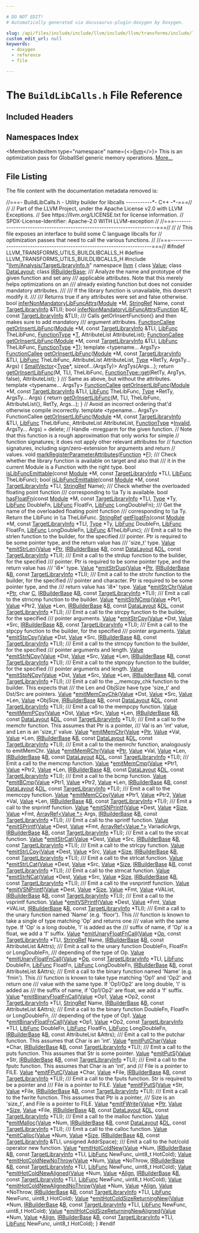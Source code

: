 ```yaml
---

# DO NOT EDIT!
# Automatically generated via docusaurus-plugin-doxygen by Doxygen.

slug: /api/files/include/include/llvm/include/llvm/transforms/include/llvm/transforms/utils/buildlibcalls-h
custom_edit_url: null
keywords:
  - doxygen
  - reference
  - file

---
```





# The `BuildLibCalls.h` File Reference

<DoxygenPage pluginConfig={pluginConfig}>



## Included Headers

<IncludesList>
<IncludesListItem
  filePath="llvm/Analysis/TargetLibraryInfo.h"
  permalink="/docs/api/files/include/include/llvm/include/llvm/analysis/targetlibraryinfo-h"
  isLocal="true" />
</IncludesList>

## Namespaces Index

<MembersIndex>

<MembersIndexItem
  type="namespace"
  name={<><a href="/docs/api/namespaces/llvm">llvm</a></>}>
This is an optimization pass for GlobalISel generic memory operations. <a href="/docs/api/namespaces/llvm/#details">More...</a>
</MembersIndexItem>

</MembersIndex>


## File Listing

The file content with the documentation metadata removed is:

<ProgramListing>

<Link id="l00001" /><CodeLine lineNumber="1"><Highlight kind="comment">//===- BuildLibCalls.h - Utility builder for libcalls -----------&#42;- C++ -&#42;-===//</Highlight><Highlight kind="normal"></Highlight></CodeLine>
<Link id="l00002" /><CodeLine lineNumber="2"><Highlight kind="normal"></Highlight><Highlight kind="comment">//</Highlight><Highlight kind="normal"></Highlight></CodeLine>
<Link id="l00003" /><CodeLine lineNumber="3"><Highlight kind="normal"></Highlight><Highlight kind="comment">// Part of the LLVM Project, under the Apache License v2.0 with LLVM Exceptions.</Highlight><Highlight kind="normal"></Highlight></CodeLine>
<Link id="l00004" /><CodeLine lineNumber="4"><Highlight kind="normal"></Highlight><Highlight kind="comment">// See https://llvm.org/LICENSE.txt for license information.</Highlight><Highlight kind="normal"></Highlight></CodeLine>
<Link id="l00005" /><CodeLine lineNumber="5"><Highlight kind="normal"></Highlight><Highlight kind="comment">// SPDX-License-Identifier: Apache-2.0 WITH LLVM-exception</Highlight><Highlight kind="normal"></Highlight></CodeLine>
<Link id="l00006" /><CodeLine lineNumber="6"><Highlight kind="normal"></Highlight><Highlight kind="comment">//</Highlight><Highlight kind="normal"></Highlight></CodeLine>
<Link id="l00007" /><CodeLine lineNumber="7"><Highlight kind="normal"></Highlight><Highlight kind="comment">//===----------------------------------------------------------------------===//</Highlight><Highlight kind="normal"></Highlight></CodeLine>
<Link id="l00008" /><CodeLine lineNumber="8"><Highlight kind="normal"></Highlight><Highlight kind="comment">//</Highlight><Highlight kind="normal"></Highlight></CodeLine>
<Link id="l00009" /><CodeLine lineNumber="9"><Highlight kind="normal"></Highlight><Highlight kind="comment">// This file exposes an interface to build some C language libcalls for</Highlight><Highlight kind="normal"></Highlight></CodeLine>
<Link id="l00010" /><CodeLine lineNumber="10"><Highlight kind="normal"></Highlight><Highlight kind="comment">// optimization passes that need to call the various functions.</Highlight><Highlight kind="normal"></Highlight></CodeLine>
<Link id="l00011" /><CodeLine lineNumber="11"><Highlight kind="normal"></Highlight><Highlight kind="comment">//</Highlight><Highlight kind="normal"></Highlight></CodeLine>
<Link id="l00012" /><CodeLine lineNumber="12"><Highlight kind="normal"></Highlight><Highlight kind="comment">//===----------------------------------------------------------------------===//</Highlight><Highlight kind="normal"></Highlight></CodeLine>
<Link id="l00013" /><CodeLine lineNumber="13"><Highlight kind="normal"></Highlight></CodeLine>
<Link id="l00014" /><CodeLine lineNumber="14"><Highlight kind="normal"></Highlight><Highlight kind="preprocessor">#ifndef LLVM&#95;TRANSFORMS&#95;UTILS&#95;BUILDLIBCALLS&#95;H</Highlight><Highlight kind="normal"></Highlight></CodeLine>
<Link id="l00015" /><CodeLine lineNumber="15"><Highlight kind="normal"></Highlight><Highlight kind="preprocessor">#define LLVM&#95;TRANSFORMS&#95;UTILS&#95;BUILDLIBCALLS&#95;H</Highlight><Highlight kind="normal"></Highlight></CodeLine>
<Link id="l00016" /><CodeLine lineNumber="16"><Highlight kind="normal"></Highlight></CodeLine>
<Link id="l00017" /><CodeLine lineNumber="17"><Highlight kind="normal"></Highlight><Highlight kind="preprocessor">#include &quot;<a href="/docs/api/files/include/include/llvm/include/llvm/analysis/targetlibraryinfo-h">llvm/Analysis/TargetLibraryInfo.h</a>&quot;</Highlight><Highlight kind="normal"></Highlight></CodeLine>
<Link id="l00018" /><CodeLine lineNumber="18"><Highlight kind="normal"></Highlight></CodeLine>
<Link id="l00019" /><CodeLine lineNumber="19"><Highlight kind="normal"></Highlight><Highlight kind="keyword">namespace </Highlight><Highlight kind="normal"><a href="/docs/api/namespaces/llvm">llvm</a> &#123;</Highlight></CodeLine>
<Link id="l00020" /><CodeLine lineNumber="20"><Highlight kind="normal">  </Highlight><Highlight kind="keyword">class </Highlight><Highlight kind="normal"><a href="/docs/api/classes/llvm/value">Value</a>;</Highlight></CodeLine>
<Link id="l00021" /><CodeLine lineNumber="21"><Highlight kind="normal">  </Highlight><Highlight kind="keyword">class </Highlight><Highlight kind="normal"><a href="/docs/api/classes/llvm/datalayout">DataLayout</a>;</Highlight></CodeLine>
<Link id="l00022" /><CodeLine lineNumber="22"><Highlight kind="normal">  </Highlight><Highlight kind="keyword">class </Highlight><Highlight kind="normal"><a href="/docs/api/classes/llvm/irbuilderbase">IRBuilderBase</a>;</Highlight></CodeLine>
<Link id="l00023" /><CodeLine lineNumber="23"><Highlight kind="normal"></Highlight><Highlight kind="comment"></Highlight></CodeLine>
<Link id="l00024" /><CodeLine lineNumber="24"><Highlight kind="comment">  /// Analyze the name and prototype of the given function and set any</Highlight></CodeLine>
<Link id="l00025" /><CodeLine lineNumber="25"><Highlight kind="comment">  /// applicable attributes. Note that this merely helps optimizations on an</Highlight></CodeLine>
<Link id="l00026" /><CodeLine lineNumber="26"><Highlight kind="comment">  /// already existing function but does not consider mandatory attributes.</Highlight></CodeLine>
<Link id="l00027" /><CodeLine lineNumber="27"><Highlight kind="comment">  ///</Highlight></CodeLine>
<Link id="l00028" /><CodeLine lineNumber="28"><Highlight kind="comment">  /// If the library function is unavailable, this doesn&#39;t modify it.</Highlight></CodeLine>
<Link id="l00029" /><CodeLine lineNumber="29"><Highlight kind="comment">  ///</Highlight></CodeLine>
<Link id="l00030" /><CodeLine lineNumber="30"><Highlight kind="comment">  /// Returns true if any attributes were set and false otherwise.</Highlight><Highlight kind="normal"></Highlight></CodeLine>
<Link id="l00031" /><CodeLine lineNumber="31"><Highlight kind="normal">  </Highlight><Highlight kind="keywordtype">bool</Highlight><Highlight kind="normal"> <a href="/docs/api/namespaces/llvm/#a4a57dcd94b6daa3eacdbe8471955f4b1">inferNonMandatoryLibFuncAttrs</a>(<a href="/docs/api/classes/llvm/module">Module</a> &#42;M, <a href="/docs/api/classes/llvm/stringref">StringRef</a> Name,</Highlight></CodeLine>
<Link id="l00032" /><CodeLine lineNumber="32"><Highlight kind="normal">                                     </Highlight><Highlight kind="keyword">const</Highlight><Highlight kind="normal"> <a href="/docs/api/classes/llvm/targetlibraryinfo">TargetLibraryInfo</a> &amp;TLI);</Highlight></CodeLine>
<Link id="l00033" /><CodeLine lineNumber="33"><Highlight kind="normal">  </Highlight><Highlight kind="keywordtype">bool</Highlight><Highlight kind="normal"> <a href="/docs/api/namespaces/llvm/#a4a57dcd94b6daa3eacdbe8471955f4b1">inferNonMandatoryLibFuncAttrs</a>(<a href="/docs/api/classes/llvm/function">Function</a> &amp;<a href="/docs/api/files/lib/lib/support/md5-cpp/#a96d73bbd7af15cb1fc38c3f4a3bd82e9">F</a>, </Highlight><Highlight kind="keyword">const</Highlight><Highlight kind="normal"> <a href="/docs/api/classes/llvm/targetlibraryinfo">TargetLibraryInfo</a> &amp;TLI);</Highlight></CodeLine>
<Link id="l00034" /><CodeLine lineNumber="34"><Highlight kind="normal"></Highlight><Highlight kind="comment"></Highlight></CodeLine>
<Link id="l00035" /><CodeLine lineNumber="35"><Highlight kind="comment">  /// Calls getOrInsertFunction() and then makes sure to add mandatory</Highlight></CodeLine>
<Link id="l00036" /><CodeLine lineNumber="36"><Highlight kind="comment">  /// argument attributes.</Highlight><Highlight kind="normal"></Highlight></CodeLine>
<Link id="l00037" /><CodeLine lineNumber="37"><Highlight kind="normal">  <a href="/docs/api/classes/llvm/functioncallee">FunctionCallee</a> <a href="/docs/api/namespaces/llvm/#a87cba3c4c88ab5df01a7f7dece1e0266">getOrInsertLibFunc</a>(<a href="/docs/api/classes/llvm/module">Module</a> &#42;M, </Highlight><Highlight kind="keyword">const</Highlight><Highlight kind="normal"> <a href="/docs/api/classes/llvm/targetlibraryinfo">TargetLibraryInfo</a> &amp;TLI,</Highlight></CodeLine>
<Link id="l00038" /><CodeLine lineNumber="38"><Highlight kind="normal">                                    <a href="/docs/api/namespaces/llvm/#a26a5e408fc09c5664d2bbb2d7fae154e">LibFunc</a> TheLibFunc, <a href="/docs/api/classes/llvm/functiontype">FunctionType</a> &#42;<a href="/docs/api/files/lib/lib/target/lib/target/mips/mips16isellowering-cpp/#a0acb682b8260ab1c60b918599864e2e5">T</a>,</Highlight></CodeLine>
<Link id="l00039" /><CodeLine lineNumber="39"><Highlight kind="normal">                                    AttributeList AttributeList);</Highlight></CodeLine>
<Link id="l00040" /><CodeLine lineNumber="40"><Highlight kind="normal">  <a href="/docs/api/classes/llvm/functioncallee">FunctionCallee</a> <a href="/docs/api/namespaces/llvm/#a87cba3c4c88ab5df01a7f7dece1e0266">getOrInsertLibFunc</a>(<a href="/docs/api/classes/llvm/module">Module</a> &#42;M, </Highlight><Highlight kind="keyword">const</Highlight><Highlight kind="normal"> <a href="/docs/api/classes/llvm/targetlibraryinfo">TargetLibraryInfo</a> &amp;TLI,</Highlight></CodeLine>
<Link id="l00041" /><CodeLine lineNumber="41"><Highlight kind="normal">                                    <a href="/docs/api/namespaces/llvm/#a26a5e408fc09c5664d2bbb2d7fae154e">LibFunc</a> TheLibFunc, <a href="/docs/api/classes/llvm/functiontype">FunctionType</a> &#42;<a href="/docs/api/files/lib/lib/target/lib/target/mips/mips16isellowering-cpp/#a0acb682b8260ab1c60b918599864e2e5">T</a>);</Highlight></CodeLine>
<Link id="l00042" /><CodeLine lineNumber="42"><Highlight kind="normal">  </Highlight><Highlight kind="keyword">template</Highlight><Highlight kind="normal"> &lt;</Highlight><Highlight kind="keyword">typename</Highlight><Highlight kind="normal">... ArgsTy&gt;</Highlight></CodeLine>
<Link id="l00043" /><CodeLine lineNumber="43" lineLink="/docs/api/namespaces/llvm/#ad238b1acbeef49e9e1304a56bc19b0b1"><Highlight kind="normal">  <a href="/docs/api/classes/llvm/functioncallee">FunctionCallee</a> <a href="/docs/api/namespaces/llvm/#a87cba3c4c88ab5df01a7f7dece1e0266">getOrInsertLibFunc</a>(<a href="/docs/api/classes/llvm/module">Module</a> &#42;M, </Highlight><Highlight kind="keyword">const</Highlight><Highlight kind="normal"> <a href="/docs/api/classes/llvm/targetlibraryinfo">TargetLibraryInfo</a> &amp;TLI,</Highlight></CodeLine>
<Link id="l00044" /><CodeLine lineNumber="44"><Highlight kind="normal">                               <a href="/docs/api/namespaces/llvm/#a26a5e408fc09c5664d2bbb2d7fae154e">LibFunc</a> TheLibFunc, AttributeList AttributeList,</Highlight></CodeLine>
<Link id="l00045" /><CodeLine lineNumber="45"><Highlight kind="normal">                               <a href="/docs/api/classes/llvm/type">Type</a> &#42;RetTy, ArgsTy... Args) &#123;</Highlight></CodeLine>
<Link id="l00046" /><CodeLine lineNumber="46"><Highlight kind="normal">    <a href="/docs/api/classes/llvm/smallvector">SmallVector</a>&lt;<a href="/docs/api/classes/llvm/type">Type</a>&#42;, </Highlight><Highlight kind="keyword">sizeof</Highlight><Highlight kind="normal">...(ArgsTy)&gt; ArgTys&#123;Args...&#125;;</Highlight></CodeLine>
<Link id="l00047" /><CodeLine lineNumber="47"><Highlight kind="normal">    </Highlight><Highlight kind="keywordflow">return</Highlight><Highlight kind="normal"> <a href="/docs/api/namespaces/llvm/#a87cba3c4c88ab5df01a7f7dece1e0266">getOrInsertLibFunc</a>(M, TLI, TheLibFunc,</Highlight></CodeLine>
<Link id="l00048" /><CodeLine lineNumber="48"><Highlight kind="normal">                              <a href="/docs/api/classes/llvm/functiontype/#af8be7844c269f201ebcee1e15048c378">FunctionType::get</a>(RetTy, ArgTys, </Highlight><Highlight kind="keyword">false</Highlight><Highlight kind="normal">),</Highlight></CodeLine>
<Link id="l00049" /><CodeLine lineNumber="49"><Highlight kind="normal">                              AttributeList);</Highlight></CodeLine>
<Link id="l00050" /><CodeLine lineNumber="50"><Highlight kind="normal">  &#125;</Highlight><Highlight kind="comment"></Highlight></CodeLine>
<Link id="l00051" /><CodeLine lineNumber="51"><Highlight kind="comment">  /// Same as above, but without the attributes.</Highlight><Highlight kind="normal"></Highlight></CodeLine>
<Link id="l00052" /><CodeLine lineNumber="52"><Highlight kind="normal">  </Highlight><Highlight kind="keyword">template</Highlight><Highlight kind="normal"> &lt;</Highlight><Highlight kind="keyword">typename</Highlight><Highlight kind="normal">... ArgsTy&gt;</Highlight></CodeLine>
<Link id="l00053" /><CodeLine lineNumber="53" lineLink="/docs/api/namespaces/llvm/#a4e83e36b2ffa5e4cc01a0bc495de4b00"><Highlight kind="normal">  <a href="/docs/api/classes/llvm/functioncallee">FunctionCallee</a> <a href="/docs/api/namespaces/llvm/#a87cba3c4c88ab5df01a7f7dece1e0266">getOrInsertLibFunc</a>(<a href="/docs/api/classes/llvm/module">Module</a> &#42;M, </Highlight><Highlight kind="keyword">const</Highlight><Highlight kind="normal"> <a href="/docs/api/classes/llvm/targetlibraryinfo">TargetLibraryInfo</a> &amp;TLI,</Highlight></CodeLine>
<Link id="l00054" /><CodeLine lineNumber="54"><Highlight kind="normal">                             <a href="/docs/api/namespaces/llvm/#a26a5e408fc09c5664d2bbb2d7fae154e">LibFunc</a> TheLibFunc, <a href="/docs/api/classes/llvm/type">Type</a> &#42;RetTy, ArgsTy... Args) &#123;</Highlight></CodeLine>
<Link id="l00055" /><CodeLine lineNumber="55"><Highlight kind="normal">    </Highlight><Highlight kind="keywordflow">return</Highlight><Highlight kind="normal"> <a href="/docs/api/namespaces/llvm/#a87cba3c4c88ab5df01a7f7dece1e0266">getOrInsertLibFunc</a>(M, TLI, TheLibFunc, AttributeList&#123;&#125;, RetTy,</Highlight></CodeLine>
<Link id="l00056" /><CodeLine lineNumber="56"><Highlight kind="normal">                              Args...);</Highlight></CodeLine>
<Link id="l00057" /><CodeLine lineNumber="57"><Highlight kind="normal">  &#125;</Highlight></CodeLine>
<Link id="l00058" /><CodeLine lineNumber="58"><Highlight kind="normal">  </Highlight><Highlight kind="comment">// Avoid an incorrect ordering that&#39;d otherwise compile incorrectly.</Highlight><Highlight kind="normal"></Highlight></CodeLine>
<Link id="l00059" /><CodeLine lineNumber="59"><Highlight kind="normal">  </Highlight><Highlight kind="keyword">template</Highlight><Highlight kind="normal"> &lt;</Highlight><Highlight kind="keyword">typename</Highlight><Highlight kind="normal">... ArgsTy&gt;</Highlight></CodeLine>
<Link id="l00060" /><CodeLine lineNumber="60"><Highlight kind="normal">  FunctionCallee</Highlight></CodeLine>
<Link id="l00061" /><CodeLine lineNumber="61" lineLink="/docs/api/namespaces/llvm/#ae10659523f3a780aa105f4f623d56af2"><Highlight kind="normal">  <a href="/docs/api/namespaces/llvm/#a87cba3c4c88ab5df01a7f7dece1e0266">getOrInsertLibFunc</a>(<a href="/docs/api/classes/llvm/module">Module</a> &#42;M, </Highlight><Highlight kind="keyword">const</Highlight><Highlight kind="normal"> <a href="/docs/api/classes/llvm/targetlibraryinfo">TargetLibraryInfo</a> &amp;TLI,</Highlight></CodeLine>
<Link id="l00062" /><CodeLine lineNumber="62"><Highlight kind="normal">                     <a href="/docs/api/namespaces/llvm/#a26a5e408fc09c5664d2bbb2d7fae154e">LibFunc</a> TheLibFunc, AttributeList AttributeList,</Highlight></CodeLine>
<Link id="l00063" /><CodeLine lineNumber="63"><Highlight kind="normal">                     <a href="/docs/api/classes/llvm/functiontype">FunctionType</a> &#42;<a href="/docs/api/namespaces/llvm/#af59335be18fa802d111a646be658b7d0a68a576ae5bab85b26f5e5a947d3b41e8">Invalid</a>, ArgsTy... Args) = </Highlight><Highlight kind="keyword">delete</Highlight><Highlight kind="normal">;</Highlight></CodeLine>
<Link id="l00064" /><CodeLine lineNumber="64"><Highlight kind="normal"></Highlight></CodeLine>
<Link id="l00065" /><CodeLine lineNumber="65"><Highlight kind="normal">  </Highlight><Highlight kind="comment">// Handle -mregparm for the given function.</Highlight><Highlight kind="normal"></Highlight></CodeLine>
<Link id="l00066" /><CodeLine lineNumber="66"><Highlight kind="normal">  </Highlight><Highlight kind="comment">// Note that this function is a rough approximation that only works for simple</Highlight><Highlight kind="normal"></Highlight></CodeLine>
<Link id="l00067" /><CodeLine lineNumber="67"><Highlight kind="normal">  </Highlight><Highlight kind="comment">// function signatures; it does not apply other relevant attributes for</Highlight><Highlight kind="normal"></Highlight></CodeLine>
<Link id="l00068" /><CodeLine lineNumber="68"><Highlight kind="normal">  </Highlight><Highlight kind="comment">// function signatures, including sign/zero-extension for arguments and return</Highlight><Highlight kind="normal"></Highlight></CodeLine>
<Link id="l00069" /><CodeLine lineNumber="69"><Highlight kind="normal">  </Highlight><Highlight kind="comment">// values.</Highlight><Highlight kind="normal"></Highlight></CodeLine>
<Link id="l00070" /><CodeLine lineNumber="70"><Highlight kind="normal">  </Highlight><Highlight kind="keywordtype">void</Highlight><Highlight kind="normal"> <a href="/docs/api/namespaces/llvm/#a80c3b8536d5beae5bcbde7d9b0c58e02">markRegisterParameterAttributes</a>(<a href="/docs/api/classes/llvm/function">Function</a> &#42;<a href="/docs/api/files/lib/lib/support/md5-cpp/#a96d73bbd7af15cb1fc38c3f4a3bd82e9">F</a>);</Highlight></CodeLine>
<Link id="l00071" /><CodeLine lineNumber="71"><Highlight kind="normal"></Highlight><Highlight kind="comment"></Highlight></CodeLine>
<Link id="l00072" /><CodeLine lineNumber="72"><Highlight kind="comment">  /// Check whether the library function is available on target and also that</Highlight></CodeLine>
<Link id="l00073" /><CodeLine lineNumber="73"><Highlight kind="comment">  /// it in the current Module is a Function with the right type.</Highlight><Highlight kind="normal"></Highlight></CodeLine>
<Link id="l00074" /><CodeLine lineNumber="74"><Highlight kind="normal">  </Highlight><Highlight kind="keywordtype">bool</Highlight><Highlight kind="normal"> <a href="/docs/api/namespaces/llvm/#a57d0e3799b16937e1f8df20ca1f1f3df">isLibFuncEmittable</a>(</Highlight><Highlight kind="keyword">const</Highlight><Highlight kind="normal"> <a href="/docs/api/classes/llvm/module">Module</a> &#42;M, </Highlight><Highlight kind="keyword">const</Highlight><Highlight kind="normal"> <a href="/docs/api/classes/llvm/targetlibraryinfo">TargetLibraryInfo</a> &#42;TLI,</Highlight></CodeLine>
<Link id="l00075" /><CodeLine lineNumber="75"><Highlight kind="normal">                          <a href="/docs/api/namespaces/llvm/#a26a5e408fc09c5664d2bbb2d7fae154e">LibFunc</a> TheLibFunc);</Highlight></CodeLine>
<Link id="l00076" /><CodeLine lineNumber="76"><Highlight kind="normal">  </Highlight><Highlight kind="keywordtype">bool</Highlight><Highlight kind="normal"> <a href="/docs/api/namespaces/llvm/#a57d0e3799b16937e1f8df20ca1f1f3df">isLibFuncEmittable</a>(</Highlight><Highlight kind="keyword">const</Highlight><Highlight kind="normal"> <a href="/docs/api/classes/llvm/module">Module</a> &#42;M, </Highlight><Highlight kind="keyword">const</Highlight><Highlight kind="normal"> <a href="/docs/api/classes/llvm/targetlibraryinfo">TargetLibraryInfo</a> &#42;TLI,</Highlight></CodeLine>
<Link id="l00077" /><CodeLine lineNumber="77"><Highlight kind="normal">                          <a href="/docs/api/classes/llvm/stringref">StringRef</a> Name);</Highlight></CodeLine>
<Link id="l00078" /><CodeLine lineNumber="78"><Highlight kind="normal"></Highlight><Highlight kind="comment"></Highlight></CodeLine>
<Link id="l00079" /><CodeLine lineNumber="79"><Highlight kind="comment">  /// Check whether the overloaded floating point function</Highlight></CodeLine>
<Link id="l00080" /><CodeLine lineNumber="80"><Highlight kind="comment">  /// corresponding to \\a Ty is available.</Highlight><Highlight kind="normal"></Highlight></CodeLine>
<Link id="l00081" /><CodeLine lineNumber="81"><Highlight kind="normal">  </Highlight><Highlight kind="keywordtype">bool</Highlight><Highlight kind="normal"> <a href="/docs/api/namespaces/llvm/#a48857a8252dd37eb41884773de34738f">hasFloatFn</a>(</Highlight><Highlight kind="keyword">const</Highlight><Highlight kind="normal"> <a href="/docs/api/classes/llvm/module">Module</a> &#42;M, </Highlight><Highlight kind="keyword">const</Highlight><Highlight kind="normal"> <a href="/docs/api/classes/llvm/targetlibraryinfo">TargetLibraryInfo</a> &#42;TLI, <a href="/docs/api/classes/llvm/type">Type</a> &#42;Ty,</Highlight></CodeLine>
<Link id="l00082" /><CodeLine lineNumber="82"><Highlight kind="normal">                  <a href="/docs/api/namespaces/llvm/#a26a5e408fc09c5664d2bbb2d7fae154e">LibFunc</a> DoubleFn, <a href="/docs/api/namespaces/llvm/#a26a5e408fc09c5664d2bbb2d7fae154e">LibFunc</a> FloatFn, <a href="/docs/api/namespaces/llvm/#a26a5e408fc09c5664d2bbb2d7fae154e">LibFunc</a> LongDoubleFn);</Highlight></CodeLine>
<Link id="l00083" /><CodeLine lineNumber="83"><Highlight kind="normal"></Highlight><Highlight kind="comment"></Highlight></CodeLine>
<Link id="l00084" /><CodeLine lineNumber="84"><Highlight kind="comment">  /// Get the name of the overloaded floating point function</Highlight></CodeLine>
<Link id="l00085" /><CodeLine lineNumber="85"><Highlight kind="comment">  /// corresponding to \\a Ty. Return the LibFunc in \\a TheLibFunc.</Highlight><Highlight kind="normal"></Highlight></CodeLine>
<Link id="l00086" /><CodeLine lineNumber="86"><Highlight kind="normal">  <a href="/docs/api/classes/llvm/stringref">StringRef</a> <a href="/docs/api/namespaces/llvm/#a85cffb0596b8391caaebf06fbd786b1b">getFloatFn</a>(</Highlight><Highlight kind="keyword">const</Highlight><Highlight kind="normal"> <a href="/docs/api/classes/llvm/module">Module</a> &#42;M, </Highlight><Highlight kind="keyword">const</Highlight><Highlight kind="normal"> <a href="/docs/api/classes/llvm/targetlibraryinfo">TargetLibraryInfo</a> &#42;TLI, <a href="/docs/api/classes/llvm/type">Type</a> &#42;Ty,</Highlight></CodeLine>
<Link id="l00087" /><CodeLine lineNumber="87"><Highlight kind="normal">                       <a href="/docs/api/namespaces/llvm/#a26a5e408fc09c5664d2bbb2d7fae154e">LibFunc</a> DoubleFn, <a href="/docs/api/namespaces/llvm/#a26a5e408fc09c5664d2bbb2d7fae154e">LibFunc</a> FloatFn, <a href="/docs/api/namespaces/llvm/#a26a5e408fc09c5664d2bbb2d7fae154e">LibFunc</a> LongDoubleFn,</Highlight></CodeLine>
<Link id="l00088" /><CodeLine lineNumber="88"><Highlight kind="normal">                       <a href="/docs/api/namespaces/llvm/#a26a5e408fc09c5664d2bbb2d7fae154e">LibFunc</a> &amp;TheLibFunc);</Highlight></CodeLine>
<Link id="l00089" /><CodeLine lineNumber="89"><Highlight kind="normal"></Highlight><Highlight kind="comment"></Highlight></CodeLine>
<Link id="l00090" /><CodeLine lineNumber="90"><Highlight kind="comment">  /// Emit a call to the strlen function to the builder, for the specified</Highlight></CodeLine>
<Link id="l00091" /><CodeLine lineNumber="91"><Highlight kind="comment">  /// pointer. Ptr is required to be some pointer type, and the return value has</Highlight></CodeLine>
<Link id="l00092" /><CodeLine lineNumber="92"><Highlight kind="comment">  /// &#39;size&#95;t&#39; type.</Highlight><Highlight kind="normal"></Highlight></CodeLine>
<Link id="l00093" /><CodeLine lineNumber="93"><Highlight kind="normal">  <a href="/docs/api/classes/llvm/value">Value</a> &#42;<a href="/docs/api/namespaces/llvm/#a89b0cdc1642ef7f90fcbf492429d1ad8">emitStrLen</a>(<a href="/docs/api/classes/llvm/value">Value</a> &#42;<a href="/docs/api/files/lib/lib/analysis/targetlibraryinfo-cpp/#aca185e6d0e9f423dbb24440206454872a11dbf501abf829b3ab7049c2d3a8a053">Ptr</a>, <a href="/docs/api/classes/llvm/irbuilderbase">IRBuilderBase</a> &amp;<a href="/docs/api/files/lib/lib/ir/builtingcs-cpp/#ae76959fe811ba090de4cba69ac00f1da">B</a>, </Highlight><Highlight kind="keyword">const</Highlight><Highlight kind="normal"> <a href="/docs/api/classes/llvm/datalayout">DataLayout</a> &amp;<a href="/docs/api/files/lib/lib/target/lib/target/arm/armslshardening-cpp/#ad467c4ab9119043f9b7750ab986be61a">DL</a>,</Highlight></CodeLine>
<Link id="l00094" /><CodeLine lineNumber="94"><Highlight kind="normal">                    </Highlight><Highlight kind="keyword">const</Highlight><Highlight kind="normal"> <a href="/docs/api/classes/llvm/targetlibraryinfo">TargetLibraryInfo</a> &#42;TLI);</Highlight></CodeLine>
<Link id="l00095" /><CodeLine lineNumber="95"><Highlight kind="normal"></Highlight><Highlight kind="comment"></Highlight></CodeLine>
<Link id="l00096" /><CodeLine lineNumber="96"><Highlight kind="comment">  /// Emit a call to the strdup function to the builder, for the specified</Highlight></CodeLine>
<Link id="l00097" /><CodeLine lineNumber="97"><Highlight kind="comment">  /// pointer. Ptr is required to be some pointer type, and the return value has</Highlight></CodeLine>
<Link id="l00098" /><CodeLine lineNumber="98"><Highlight kind="comment">  /// &#39;i8&#42;&#39; type.</Highlight><Highlight kind="normal"></Highlight></CodeLine>
<Link id="l00099" /><CodeLine lineNumber="99"><Highlight kind="normal">  <a href="/docs/api/classes/llvm/value">Value</a> &#42;<a href="/docs/api/namespaces/llvm/#a70223109f2fd6a814865c58a738b4925">emitStrDup</a>(<a href="/docs/api/classes/llvm/value">Value</a> &#42;<a href="/docs/api/files/lib/lib/analysis/targetlibraryinfo-cpp/#aca185e6d0e9f423dbb24440206454872a11dbf501abf829b3ab7049c2d3a8a053">Ptr</a>, <a href="/docs/api/classes/llvm/irbuilderbase">IRBuilderBase</a> &amp;<a href="/docs/api/files/lib/lib/ir/builtingcs-cpp/#ae76959fe811ba090de4cba69ac00f1da">B</a>, </Highlight><Highlight kind="keyword">const</Highlight><Highlight kind="normal"> <a href="/docs/api/classes/llvm/targetlibraryinfo">TargetLibraryInfo</a> &#42;TLI);</Highlight></CodeLine>
<Link id="l00100" /><CodeLine lineNumber="100"><Highlight kind="normal"></Highlight><Highlight kind="comment"></Highlight></CodeLine>
<Link id="l00101" /><CodeLine lineNumber="101"><Highlight kind="comment">  /// Emit a call to the strchr function to the builder, for the specified</Highlight></CodeLine>
<Link id="l00102" /><CodeLine lineNumber="102"><Highlight kind="comment">  /// pointer and character. Ptr is required to be some pointer type, and the</Highlight></CodeLine>
<Link id="l00103" /><CodeLine lineNumber="103"><Highlight kind="comment">  /// return value has &#39;i8&#42;&#39; type.</Highlight><Highlight kind="normal"></Highlight></CodeLine>
<Link id="l00104" /><CodeLine lineNumber="104"><Highlight kind="normal">  <a href="/docs/api/classes/llvm/value">Value</a> &#42;<a href="/docs/api/namespaces/llvm/#a0ba6a71235e219f0d87ab9f7c43476a9">emitStrChr</a>(<a href="/docs/api/classes/llvm/value">Value</a> &#42;<a href="/docs/api/files/lib/lib/analysis/targetlibraryinfo-cpp/#aca185e6d0e9f423dbb24440206454872a11dbf501abf829b3ab7049c2d3a8a053">Ptr</a>, </Highlight><Highlight kind="keywordtype">char</Highlight><Highlight kind="normal"> <a href="/docs/api/namespaces/llvm/callingconv/#ac6aa1387c4375260e2468eb5a77fdb4cafd841a49aec1539bc88abc8ff9e170fb">C</a>, <a href="/docs/api/classes/llvm/irbuilderbase">IRBuilderBase</a> &amp;<a href="/docs/api/files/lib/lib/ir/builtingcs-cpp/#ae76959fe811ba090de4cba69ac00f1da">B</a>,</Highlight></CodeLine>
<Link id="l00105" /><CodeLine lineNumber="105"><Highlight kind="normal">                    </Highlight><Highlight kind="keyword">const</Highlight><Highlight kind="normal"> <a href="/docs/api/classes/llvm/targetlibraryinfo">TargetLibraryInfo</a> &#42;TLI);</Highlight></CodeLine>
<Link id="l00106" /><CodeLine lineNumber="106"><Highlight kind="normal"></Highlight><Highlight kind="comment"></Highlight></CodeLine>
<Link id="l00107" /><CodeLine lineNumber="107"><Highlight kind="comment">  /// Emit a call to the strncmp function to the builder.</Highlight><Highlight kind="normal"></Highlight></CodeLine>
<Link id="l00108" /><CodeLine lineNumber="108"><Highlight kind="normal">  <a href="/docs/api/classes/llvm/value">Value</a> &#42;<a href="/docs/api/namespaces/llvm/#a6235f3b5af61e1da8ecb017f6f909f1f">emitStrNCmp</a>(<a href="/docs/api/classes/llvm/value">Value</a> &#42;Ptr1, <a href="/docs/api/classes/llvm/value">Value</a> &#42;Ptr2, <a href="/docs/api/classes/llvm/value">Value</a> &#42;Len, <a href="/docs/api/classes/llvm/irbuilderbase">IRBuilderBase</a> &amp;<a href="/docs/api/files/lib/lib/ir/builtingcs-cpp/#ae76959fe811ba090de4cba69ac00f1da">B</a>,</Highlight></CodeLine>
<Link id="l00109" /><CodeLine lineNumber="109"><Highlight kind="normal">                     </Highlight><Highlight kind="keyword">const</Highlight><Highlight kind="normal"> <a href="/docs/api/classes/llvm/datalayout">DataLayout</a> &amp;<a href="/docs/api/files/lib/lib/target/lib/target/arm/armslshardening-cpp/#ad467c4ab9119043f9b7750ab986be61a">DL</a>, </Highlight><Highlight kind="keyword">const</Highlight><Highlight kind="normal"> <a href="/docs/api/classes/llvm/targetlibraryinfo">TargetLibraryInfo</a> &#42;TLI);</Highlight></CodeLine>
<Link id="l00110" /><CodeLine lineNumber="110"><Highlight kind="normal"></Highlight><Highlight kind="comment"></Highlight></CodeLine>
<Link id="l00111" /><CodeLine lineNumber="111"><Highlight kind="comment">  /// Emit a call to the strcpy function to the builder, for the specified</Highlight></CodeLine>
<Link id="l00112" /><CodeLine lineNumber="112"><Highlight kind="comment">  /// pointer arguments.</Highlight><Highlight kind="normal"></Highlight></CodeLine>
<Link id="l00113" /><CodeLine lineNumber="113"><Highlight kind="normal">  <a href="/docs/api/classes/llvm/value">Value</a> &#42;<a href="/docs/api/namespaces/llvm/#ae1777b151b5f4127a3af26fa2f841a99">emitStrCpy</a>(<a href="/docs/api/classes/llvm/value">Value</a> &#42;Dst, <a href="/docs/api/classes/llvm/value">Value</a> &#42;Src, <a href="/docs/api/classes/llvm/irbuilderbase">IRBuilderBase</a> &amp;<a href="/docs/api/files/lib/lib/ir/builtingcs-cpp/#ae76959fe811ba090de4cba69ac00f1da">B</a>,</Highlight></CodeLine>
<Link id="l00114" /><CodeLine lineNumber="114"><Highlight kind="normal">                    </Highlight><Highlight kind="keyword">const</Highlight><Highlight kind="normal"> <a href="/docs/api/classes/llvm/targetlibraryinfo">TargetLibraryInfo</a> &#42;TLI);</Highlight></CodeLine>
<Link id="l00115" /><CodeLine lineNumber="115"><Highlight kind="normal"></Highlight><Highlight kind="comment"></Highlight></CodeLine>
<Link id="l00116" /><CodeLine lineNumber="116"><Highlight kind="comment">  /// Emit a call to the stpcpy function to the builder, for the specified</Highlight></CodeLine>
<Link id="l00117" /><CodeLine lineNumber="117"><Highlight kind="comment">  /// pointer arguments.</Highlight><Highlight kind="normal"></Highlight></CodeLine>
<Link id="l00118" /><CodeLine lineNumber="118"><Highlight kind="normal">  <a href="/docs/api/classes/llvm/value">Value</a> &#42;<a href="/docs/api/namespaces/llvm/#aa2219174d1d70af115609449fea112b1">emitStpCpy</a>(<a href="/docs/api/classes/llvm/value">Value</a> &#42;Dst, <a href="/docs/api/classes/llvm/value">Value</a> &#42;Src, <a href="/docs/api/classes/llvm/irbuilderbase">IRBuilderBase</a> &amp;<a href="/docs/api/files/lib/lib/ir/builtingcs-cpp/#ae76959fe811ba090de4cba69ac00f1da">B</a>,</Highlight></CodeLine>
<Link id="l00119" /><CodeLine lineNumber="119"><Highlight kind="normal">                    </Highlight><Highlight kind="keyword">const</Highlight><Highlight kind="normal"> <a href="/docs/api/classes/llvm/targetlibraryinfo">TargetLibraryInfo</a> &#42;TLI);</Highlight></CodeLine>
<Link id="l00120" /><CodeLine lineNumber="120"><Highlight kind="normal"></Highlight><Highlight kind="comment"></Highlight></CodeLine>
<Link id="l00121" /><CodeLine lineNumber="121"><Highlight kind="comment">  /// Emit a call to the strncpy function to the builder, for the specified</Highlight></CodeLine>
<Link id="l00122" /><CodeLine lineNumber="122"><Highlight kind="comment">  /// pointer arguments and length.</Highlight><Highlight kind="normal"></Highlight></CodeLine>
<Link id="l00123" /><CodeLine lineNumber="123"><Highlight kind="normal">  <a href="/docs/api/classes/llvm/value">Value</a> &#42;<a href="/docs/api/namespaces/llvm/#a14a05ffce8dd7f9e6fe4a0b96dc313e6">emitStrNCpy</a>(<a href="/docs/api/classes/llvm/value">Value</a> &#42;Dst, <a href="/docs/api/classes/llvm/value">Value</a> &#42;Src, <a href="/docs/api/classes/llvm/value">Value</a> &#42;Len, <a href="/docs/api/classes/llvm/irbuilderbase">IRBuilderBase</a> &amp;<a href="/docs/api/files/lib/lib/ir/builtingcs-cpp/#ae76959fe811ba090de4cba69ac00f1da">B</a>,</Highlight></CodeLine>
<Link id="l00124" /><CodeLine lineNumber="124"><Highlight kind="normal">                     </Highlight><Highlight kind="keyword">const</Highlight><Highlight kind="normal"> <a href="/docs/api/classes/llvm/targetlibraryinfo">TargetLibraryInfo</a> &#42;TLI);</Highlight></CodeLine>
<Link id="l00125" /><CodeLine lineNumber="125"><Highlight kind="normal"></Highlight><Highlight kind="comment"></Highlight></CodeLine>
<Link id="l00126" /><CodeLine lineNumber="126"><Highlight kind="comment">  /// Emit a call to the stpncpy function to the builder, for the specified</Highlight></CodeLine>
<Link id="l00127" /><CodeLine lineNumber="127"><Highlight kind="comment">  /// pointer arguments and length.</Highlight><Highlight kind="normal"></Highlight></CodeLine>
<Link id="l00128" /><CodeLine lineNumber="128"><Highlight kind="normal">  <a href="/docs/api/classes/llvm/value">Value</a> &#42;<a href="/docs/api/namespaces/llvm/#a8c2ffb91a5485fa7becad0e00d7e1815">emitStpNCpy</a>(<a href="/docs/api/classes/llvm/value">Value</a> &#42;Dst, <a href="/docs/api/classes/llvm/value">Value</a> &#42;Src, <a href="/docs/api/classes/llvm/value">Value</a> &#42;Len, <a href="/docs/api/classes/llvm/irbuilderbase">IRBuilderBase</a> &amp;<a href="/docs/api/files/lib/lib/ir/builtingcs-cpp/#ae76959fe811ba090de4cba69ac00f1da">B</a>,</Highlight></CodeLine>
<Link id="l00129" /><CodeLine lineNumber="129"><Highlight kind="normal">                     </Highlight><Highlight kind="keyword">const</Highlight><Highlight kind="normal"> <a href="/docs/api/classes/llvm/targetlibraryinfo">TargetLibraryInfo</a> &#42;TLI);</Highlight></CodeLine>
<Link id="l00130" /><CodeLine lineNumber="130"><Highlight kind="normal"></Highlight><Highlight kind="comment"></Highlight></CodeLine>
<Link id="l00131" /><CodeLine lineNumber="131"><Highlight kind="comment">  /// Emit a call to the &#95;&#95;memcpy&#95;chk function to the builder. This expects that</Highlight></CodeLine>
<Link id="l00132" /><CodeLine lineNumber="132"><Highlight kind="comment">  /// the Len and ObjSize have type &#39;size&#95;t&#39; and Dst/Src are pointers.</Highlight><Highlight kind="normal"></Highlight></CodeLine>
<Link id="l00133" /><CodeLine lineNumber="133"><Highlight kind="normal">  <a href="/docs/api/classes/llvm/value">Value</a> &#42;<a href="/docs/api/namespaces/llvm/#a1484bdcb6b4c84ceb447270f8acca352">emitMemCpyChk</a>(<a href="/docs/api/classes/llvm/value">Value</a> &#42;Dst, <a href="/docs/api/classes/llvm/value">Value</a> &#42;Src, <a href="/docs/api/classes/llvm/value">Value</a> &#42;Len, <a href="/docs/api/classes/llvm/value">Value</a> &#42;ObjSize,</Highlight></CodeLine>
<Link id="l00134" /><CodeLine lineNumber="134"><Highlight kind="normal">                       <a href="/docs/api/classes/llvm/irbuilderbase">IRBuilderBase</a> &amp;<a href="/docs/api/files/lib/lib/ir/builtingcs-cpp/#ae76959fe811ba090de4cba69ac00f1da">B</a>, </Highlight><Highlight kind="keyword">const</Highlight><Highlight kind="normal"> <a href="/docs/api/classes/llvm/datalayout">DataLayout</a> &amp;<a href="/docs/api/files/lib/lib/target/lib/target/arm/armslshardening-cpp/#ad467c4ab9119043f9b7750ab986be61a">DL</a>,</Highlight></CodeLine>
<Link id="l00135" /><CodeLine lineNumber="135"><Highlight kind="normal">                       </Highlight><Highlight kind="keyword">const</Highlight><Highlight kind="normal"> <a href="/docs/api/classes/llvm/targetlibraryinfo">TargetLibraryInfo</a> &#42;TLI);</Highlight></CodeLine>
<Link id="l00136" /><CodeLine lineNumber="136"><Highlight kind="normal"></Highlight><Highlight kind="comment"></Highlight></CodeLine>
<Link id="l00137" /><CodeLine lineNumber="137"><Highlight kind="comment">  /// Emit a call to the mempcpy function.</Highlight><Highlight kind="normal"></Highlight></CodeLine>
<Link id="l00138" /><CodeLine lineNumber="138"><Highlight kind="normal">  <a href="/docs/api/classes/llvm/value">Value</a> &#42;<a href="/docs/api/namespaces/llvm/#ae76b9bfb5e62fe86e9133d4a5b5bd275">emitMemPCpy</a>(<a href="/docs/api/classes/llvm/value">Value</a> &#42;Dst, <a href="/docs/api/classes/llvm/value">Value</a> &#42;Src, <a href="/docs/api/classes/llvm/value">Value</a> &#42;Len, <a href="/docs/api/classes/llvm/irbuilderbase">IRBuilderBase</a> &amp;<a href="/docs/api/files/lib/lib/ir/builtingcs-cpp/#ae76959fe811ba090de4cba69ac00f1da">B</a>,</Highlight></CodeLine>
<Link id="l00139" /><CodeLine lineNumber="139"><Highlight kind="normal">                     </Highlight><Highlight kind="keyword">const</Highlight><Highlight kind="normal"> <a href="/docs/api/classes/llvm/datalayout">DataLayout</a> &amp;<a href="/docs/api/files/lib/lib/target/lib/target/arm/armslshardening-cpp/#ad467c4ab9119043f9b7750ab986be61a">DL</a>, </Highlight><Highlight kind="keyword">const</Highlight><Highlight kind="normal"> <a href="/docs/api/classes/llvm/targetlibraryinfo">TargetLibraryInfo</a> &#42;TLI);</Highlight></CodeLine>
<Link id="l00140" /><CodeLine lineNumber="140"><Highlight kind="normal"></Highlight><Highlight kind="comment"></Highlight></CodeLine>
<Link id="l00141" /><CodeLine lineNumber="141"><Highlight kind="comment">  /// Emit a call to the memchr function. This assumes that Ptr is a pointer,</Highlight></CodeLine>
<Link id="l00142" /><CodeLine lineNumber="142"><Highlight kind="comment">  /// Val is an &#39;int&#39; value, and Len is an &#39;size&#95;t&#39; value.</Highlight><Highlight kind="normal"></Highlight></CodeLine>
<Link id="l00143" /><CodeLine lineNumber="143"><Highlight kind="normal">  <a href="/docs/api/classes/llvm/value">Value</a> &#42;<a href="/docs/api/namespaces/llvm/#acaee7c149092d8a3f5c9b626030c6fa9">emitMemChr</a>(<a href="/docs/api/classes/llvm/value">Value</a> &#42;<a href="/docs/api/files/lib/lib/analysis/targetlibraryinfo-cpp/#aca185e6d0e9f423dbb24440206454872a11dbf501abf829b3ab7049c2d3a8a053">Ptr</a>, <a href="/docs/api/classes/llvm/value">Value</a> &#42;Val, <a href="/docs/api/classes/llvm/value">Value</a> &#42;Len, <a href="/docs/api/classes/llvm/irbuilderbase">IRBuilderBase</a> &amp;<a href="/docs/api/files/lib/lib/ir/builtingcs-cpp/#ae76959fe811ba090de4cba69ac00f1da">B</a>,</Highlight></CodeLine>
<Link id="l00144" /><CodeLine lineNumber="144"><Highlight kind="normal">                    </Highlight><Highlight kind="keyword">const</Highlight><Highlight kind="normal"> <a href="/docs/api/classes/llvm/datalayout">DataLayout</a> &amp;<a href="/docs/api/files/lib/lib/target/lib/target/arm/armslshardening-cpp/#ad467c4ab9119043f9b7750ab986be61a">DL</a>, </Highlight><Highlight kind="keyword">const</Highlight><Highlight kind="normal"> <a href="/docs/api/classes/llvm/targetlibraryinfo">TargetLibraryInfo</a> &#42;TLI);</Highlight></CodeLine>
<Link id="l00145" /><CodeLine lineNumber="145"><Highlight kind="normal"></Highlight><Highlight kind="comment"></Highlight></CodeLine>
<Link id="l00146" /><CodeLine lineNumber="146"><Highlight kind="comment">  /// Emit a call to the memrchr function, analogously to emitMemChr.</Highlight><Highlight kind="normal"></Highlight></CodeLine>
<Link id="l00147" /><CodeLine lineNumber="147"><Highlight kind="normal">  <a href="/docs/api/classes/llvm/value">Value</a> &#42;<a href="/docs/api/namespaces/llvm/#a38b79d4f932b987c3ff538cacebb106f">emitMemRChr</a>(<a href="/docs/api/classes/llvm/value">Value</a> &#42;<a href="/docs/api/files/lib/lib/analysis/targetlibraryinfo-cpp/#aca185e6d0e9f423dbb24440206454872a11dbf501abf829b3ab7049c2d3a8a053">Ptr</a>, <a href="/docs/api/classes/llvm/value">Value</a> &#42;Val, <a href="/docs/api/classes/llvm/value">Value</a> &#42;Len, <a href="/docs/api/classes/llvm/irbuilderbase">IRBuilderBase</a> &amp;<a href="/docs/api/files/lib/lib/ir/builtingcs-cpp/#ae76959fe811ba090de4cba69ac00f1da">B</a>,</Highlight></CodeLine>
<Link id="l00148" /><CodeLine lineNumber="148"><Highlight kind="normal">                    </Highlight><Highlight kind="keyword">const</Highlight><Highlight kind="normal"> <a href="/docs/api/classes/llvm/datalayout">DataLayout</a> &amp;<a href="/docs/api/files/lib/lib/target/lib/target/arm/armslshardening-cpp/#ad467c4ab9119043f9b7750ab986be61a">DL</a>, </Highlight><Highlight kind="keyword">const</Highlight><Highlight kind="normal"> <a href="/docs/api/classes/llvm/targetlibraryinfo">TargetLibraryInfo</a> &#42;TLI);</Highlight></CodeLine>
<Link id="l00149" /><CodeLine lineNumber="149"><Highlight kind="normal"></Highlight><Highlight kind="comment"></Highlight></CodeLine>
<Link id="l00150" /><CodeLine lineNumber="150"><Highlight kind="comment">  /// Emit a call to the memcmp function.</Highlight><Highlight kind="normal"></Highlight></CodeLine>
<Link id="l00151" /><CodeLine lineNumber="151"><Highlight kind="normal">  <a href="/docs/api/classes/llvm/value">Value</a> &#42;<a href="/docs/api/namespaces/llvm/#a64f1b4176cc7b8012657e7e04a687e66">emitMemCmp</a>(<a href="/docs/api/classes/llvm/value">Value</a> &#42;Ptr1, <a href="/docs/api/classes/llvm/value">Value</a> &#42;Ptr2, <a href="/docs/api/classes/llvm/value">Value</a> &#42;Len, <a href="/docs/api/classes/llvm/irbuilderbase">IRBuilderBase</a> &amp;<a href="/docs/api/files/lib/lib/ir/builtingcs-cpp/#ae76959fe811ba090de4cba69ac00f1da">B</a>,</Highlight></CodeLine>
<Link id="l00152" /><CodeLine lineNumber="152"><Highlight kind="normal">                    </Highlight><Highlight kind="keyword">const</Highlight><Highlight kind="normal"> <a href="/docs/api/classes/llvm/datalayout">DataLayout</a> &amp;<a href="/docs/api/files/lib/lib/target/lib/target/arm/armslshardening-cpp/#ad467c4ab9119043f9b7750ab986be61a">DL</a>, </Highlight><Highlight kind="keyword">const</Highlight><Highlight kind="normal"> <a href="/docs/api/classes/llvm/targetlibraryinfo">TargetLibraryInfo</a> &#42;TLI);</Highlight></CodeLine>
<Link id="l00153" /><CodeLine lineNumber="153"><Highlight kind="normal"></Highlight><Highlight kind="comment"></Highlight></CodeLine>
<Link id="l00154" /><CodeLine lineNumber="154"><Highlight kind="comment">  /// Emit a call to the bcmp function.</Highlight><Highlight kind="normal"></Highlight></CodeLine>
<Link id="l00155" /><CodeLine lineNumber="155"><Highlight kind="normal">  <a href="/docs/api/classes/llvm/value">Value</a> &#42;<a href="/docs/api/namespaces/llvm/#a7e2b6aee30057f25f3a9537ff74775a8">emitBCmp</a>(<a href="/docs/api/classes/llvm/value">Value</a> &#42;Ptr1, <a href="/docs/api/classes/llvm/value">Value</a> &#42;Ptr2, <a href="/docs/api/classes/llvm/value">Value</a> &#42;Len, <a href="/docs/api/classes/llvm/irbuilderbase">IRBuilderBase</a> &amp;<a href="/docs/api/files/lib/lib/ir/builtingcs-cpp/#ae76959fe811ba090de4cba69ac00f1da">B</a>,</Highlight></CodeLine>
<Link id="l00156" /><CodeLine lineNumber="156"><Highlight kind="normal">                  </Highlight><Highlight kind="keyword">const</Highlight><Highlight kind="normal"> <a href="/docs/api/classes/llvm/datalayout">DataLayout</a> &amp;<a href="/docs/api/files/lib/lib/target/lib/target/arm/armslshardening-cpp/#ad467c4ab9119043f9b7750ab986be61a">DL</a>, </Highlight><Highlight kind="keyword">const</Highlight><Highlight kind="normal"> <a href="/docs/api/classes/llvm/targetlibraryinfo">TargetLibraryInfo</a> &#42;TLI);</Highlight></CodeLine>
<Link id="l00157" /><CodeLine lineNumber="157"><Highlight kind="normal"></Highlight><Highlight kind="comment"></Highlight></CodeLine>
<Link id="l00158" /><CodeLine lineNumber="158"><Highlight kind="comment">  /// Emit a call to the memccpy function.</Highlight><Highlight kind="normal"></Highlight></CodeLine>
<Link id="l00159" /><CodeLine lineNumber="159"><Highlight kind="normal">  <a href="/docs/api/classes/llvm/value">Value</a> &#42;<a href="/docs/api/namespaces/llvm/#ad286c87289a5549b40e06096076e2974">emitMemCCpy</a>(<a href="/docs/api/classes/llvm/value">Value</a> &#42;Ptr1, <a href="/docs/api/classes/llvm/value">Value</a> &#42;Ptr2, <a href="/docs/api/classes/llvm/value">Value</a> &#42;Val, <a href="/docs/api/classes/llvm/value">Value</a> &#42;Len,</Highlight></CodeLine>
<Link id="l00160" /><CodeLine lineNumber="160"><Highlight kind="normal">                     <a href="/docs/api/classes/llvm/irbuilderbase">IRBuilderBase</a> &amp;<a href="/docs/api/files/lib/lib/ir/builtingcs-cpp/#ae76959fe811ba090de4cba69ac00f1da">B</a>, </Highlight><Highlight kind="keyword">const</Highlight><Highlight kind="normal"> <a href="/docs/api/classes/llvm/targetlibraryinfo">TargetLibraryInfo</a> &#42;TLI);</Highlight></CodeLine>
<Link id="l00161" /><CodeLine lineNumber="161"><Highlight kind="normal"></Highlight><Highlight kind="comment"></Highlight></CodeLine>
<Link id="l00162" /><CodeLine lineNumber="162"><Highlight kind="comment">  /// Emit a call to the snprintf function.</Highlight><Highlight kind="normal"></Highlight></CodeLine>
<Link id="l00163" /><CodeLine lineNumber="163"><Highlight kind="normal">  <a href="/docs/api/classes/llvm/value">Value</a> &#42;<a href="/docs/api/namespaces/llvm/#a9b45cdd248363e4cae6c330d167f93f0">emitSNPrintf</a>(<a href="/docs/api/classes/llvm/value">Value</a> &#42;Dest, <a href="/docs/api/classes/llvm/value">Value</a> &#42;<a href="/docs/api/files/lib/lib/analysis/inlineorder-cpp/#a7ee6f0cb51c3b9056199e9a0001fe8c3a6f6cb72d544962fa333e2e34ce64f719">Size</a>, <a href="/docs/api/classes/llvm/value">Value</a> &#42;Fmt,</Highlight></CodeLine>
<Link id="l00164" /><CodeLine lineNumber="164"><Highlight kind="normal">                      <a href="/docs/api/classes/llvm/arrayref">ArrayRef&lt;Value &#42;&gt;</a> Args, <a href="/docs/api/classes/llvm/irbuilderbase">IRBuilderBase</a> &amp;<a href="/docs/api/files/lib/lib/ir/builtingcs-cpp/#ae76959fe811ba090de4cba69ac00f1da">B</a>,</Highlight></CodeLine>
<Link id="l00165" /><CodeLine lineNumber="165"><Highlight kind="normal">                      </Highlight><Highlight kind="keyword">const</Highlight><Highlight kind="normal"> <a href="/docs/api/classes/llvm/targetlibraryinfo">TargetLibraryInfo</a> &#42;TLI);</Highlight></CodeLine>
<Link id="l00166" /><CodeLine lineNumber="166"><Highlight kind="normal"></Highlight><Highlight kind="comment"></Highlight></CodeLine>
<Link id="l00167" /><CodeLine lineNumber="167"><Highlight kind="comment">  /// Emit a call to the sprintf function.</Highlight><Highlight kind="normal"></Highlight></CodeLine>
<Link id="l00168" /><CodeLine lineNumber="168"><Highlight kind="normal">  <a href="/docs/api/classes/llvm/value">Value</a> &#42;<a href="/docs/api/namespaces/llvm/#a35f8c517a70dfe8d3d066407c441894f">emitSPrintf</a>(<a href="/docs/api/classes/llvm/value">Value</a> &#42;Dest, <a href="/docs/api/classes/llvm/value">Value</a> &#42;Fmt, <a href="/docs/api/classes/llvm/arrayref">ArrayRef&lt;Value &#42;&gt;</a> VariadicArgs,</Highlight></CodeLine>
<Link id="l00169" /><CodeLine lineNumber="169"><Highlight kind="normal">                     <a href="/docs/api/classes/llvm/irbuilderbase">IRBuilderBase</a> &amp;<a href="/docs/api/files/lib/lib/ir/builtingcs-cpp/#ae76959fe811ba090de4cba69ac00f1da">B</a>, </Highlight><Highlight kind="keyword">const</Highlight><Highlight kind="normal"> <a href="/docs/api/classes/llvm/targetlibraryinfo">TargetLibraryInfo</a> &#42;TLI);</Highlight></CodeLine>
<Link id="l00170" /><CodeLine lineNumber="170"><Highlight kind="normal"></Highlight><Highlight kind="comment"></Highlight></CodeLine>
<Link id="l00171" /><CodeLine lineNumber="171"><Highlight kind="comment">  /// Emit a call to the strcat function.</Highlight><Highlight kind="normal"></Highlight></CodeLine>
<Link id="l00172" /><CodeLine lineNumber="172"><Highlight kind="normal">  <a href="/docs/api/classes/llvm/value">Value</a> &#42;<a href="/docs/api/namespaces/llvm/#a8da8a33e55b9283587506d8ba68c0ab2">emitStrCat</a>(<a href="/docs/api/classes/llvm/value">Value</a> &#42;Dest, <a href="/docs/api/classes/llvm/value">Value</a> &#42;Src, <a href="/docs/api/classes/llvm/irbuilderbase">IRBuilderBase</a> &amp;<a href="/docs/api/files/lib/lib/ir/builtingcs-cpp/#ae76959fe811ba090de4cba69ac00f1da">B</a>,</Highlight></CodeLine>
<Link id="l00173" /><CodeLine lineNumber="173"><Highlight kind="normal">                    </Highlight><Highlight kind="keyword">const</Highlight><Highlight kind="normal"> <a href="/docs/api/classes/llvm/targetlibraryinfo">TargetLibraryInfo</a> &#42;TLI);</Highlight></CodeLine>
<Link id="l00174" /><CodeLine lineNumber="174"><Highlight kind="normal"></Highlight><Highlight kind="comment"></Highlight></CodeLine>
<Link id="l00175" /><CodeLine lineNumber="175"><Highlight kind="comment">  /// Emit a call to the strlcpy function.</Highlight><Highlight kind="normal"></Highlight></CodeLine>
<Link id="l00176" /><CodeLine lineNumber="176"><Highlight kind="normal">  <a href="/docs/api/classes/llvm/value">Value</a> &#42;<a href="/docs/api/namespaces/llvm/#adee6ec38d5e042d13294bf047abc3245">emitStrLCpy</a>(<a href="/docs/api/classes/llvm/value">Value</a> &#42;Dest, <a href="/docs/api/classes/llvm/value">Value</a> &#42;Src, <a href="/docs/api/classes/llvm/value">Value</a> &#42;<a href="/docs/api/files/lib/lib/analysis/inlineorder-cpp/#a7ee6f0cb51c3b9056199e9a0001fe8c3a6f6cb72d544962fa333e2e34ce64f719">Size</a>, <a href="/docs/api/classes/llvm/irbuilderbase">IRBuilderBase</a> &amp;<a href="/docs/api/files/lib/lib/ir/builtingcs-cpp/#ae76959fe811ba090de4cba69ac00f1da">B</a>,</Highlight></CodeLine>
<Link id="l00177" /><CodeLine lineNumber="177"><Highlight kind="normal">                     </Highlight><Highlight kind="keyword">const</Highlight><Highlight kind="normal"> <a href="/docs/api/classes/llvm/targetlibraryinfo">TargetLibraryInfo</a> &#42;TLI);</Highlight></CodeLine>
<Link id="l00178" /><CodeLine lineNumber="178"><Highlight kind="normal"></Highlight><Highlight kind="comment"></Highlight></CodeLine>
<Link id="l00179" /><CodeLine lineNumber="179"><Highlight kind="comment">  /// Emit a call to the strlcat function.</Highlight><Highlight kind="normal"></Highlight></CodeLine>
<Link id="l00180" /><CodeLine lineNumber="180"><Highlight kind="normal">  <a href="/docs/api/classes/llvm/value">Value</a> &#42;<a href="/docs/api/namespaces/llvm/#a392fe07b95bac44c375179b4f16df1ec">emitStrLCat</a>(<a href="/docs/api/classes/llvm/value">Value</a> &#42;Dest, <a href="/docs/api/classes/llvm/value">Value</a> &#42;Src, <a href="/docs/api/classes/llvm/value">Value</a> &#42;<a href="/docs/api/files/lib/lib/analysis/inlineorder-cpp/#a7ee6f0cb51c3b9056199e9a0001fe8c3a6f6cb72d544962fa333e2e34ce64f719">Size</a>, <a href="/docs/api/classes/llvm/irbuilderbase">IRBuilderBase</a> &amp;<a href="/docs/api/files/lib/lib/ir/builtingcs-cpp/#ae76959fe811ba090de4cba69ac00f1da">B</a>,</Highlight></CodeLine>
<Link id="l00181" /><CodeLine lineNumber="181"><Highlight kind="normal">                     </Highlight><Highlight kind="keyword">const</Highlight><Highlight kind="normal"> <a href="/docs/api/classes/llvm/targetlibraryinfo">TargetLibraryInfo</a> &#42;TLI);</Highlight></CodeLine>
<Link id="l00182" /><CodeLine lineNumber="182"><Highlight kind="normal"></Highlight><Highlight kind="comment"></Highlight></CodeLine>
<Link id="l00183" /><CodeLine lineNumber="183"><Highlight kind="comment">  /// Emit a call to the strncat function.</Highlight><Highlight kind="normal"></Highlight></CodeLine>
<Link id="l00184" /><CodeLine lineNumber="184"><Highlight kind="normal">  <a href="/docs/api/classes/llvm/value">Value</a> &#42;<a href="/docs/api/namespaces/llvm/#a572e1b920d8a5f2a338570c82bbeb446">emitStrNCat</a>(<a href="/docs/api/classes/llvm/value">Value</a> &#42;Dest, <a href="/docs/api/classes/llvm/value">Value</a> &#42;Src, <a href="/docs/api/classes/llvm/value">Value</a> &#42;<a href="/docs/api/files/lib/lib/analysis/inlineorder-cpp/#a7ee6f0cb51c3b9056199e9a0001fe8c3a6f6cb72d544962fa333e2e34ce64f719">Size</a>, <a href="/docs/api/classes/llvm/irbuilderbase">IRBuilderBase</a> &amp;<a href="/docs/api/files/lib/lib/ir/builtingcs-cpp/#ae76959fe811ba090de4cba69ac00f1da">B</a>,</Highlight></CodeLine>
<Link id="l00185" /><CodeLine lineNumber="185"><Highlight kind="normal">                     </Highlight><Highlight kind="keyword">const</Highlight><Highlight kind="normal"> <a href="/docs/api/classes/llvm/targetlibraryinfo">TargetLibraryInfo</a> &#42;TLI);</Highlight></CodeLine>
<Link id="l00186" /><CodeLine lineNumber="186"><Highlight kind="normal"></Highlight><Highlight kind="comment"></Highlight></CodeLine>
<Link id="l00187" /><CodeLine lineNumber="187"><Highlight kind="comment">  /// Emit a call to the vsnprintf function.</Highlight><Highlight kind="normal"></Highlight></CodeLine>
<Link id="l00188" /><CodeLine lineNumber="188"><Highlight kind="normal">  <a href="/docs/api/classes/llvm/value">Value</a> &#42;<a href="/docs/api/namespaces/llvm/#a5d61091498dd892d586e250c8d29fe3a">emitVSNPrintf</a>(<a href="/docs/api/classes/llvm/value">Value</a> &#42;Dest, <a href="/docs/api/classes/llvm/value">Value</a> &#42;<a href="/docs/api/files/lib/lib/analysis/inlineorder-cpp/#a7ee6f0cb51c3b9056199e9a0001fe8c3a6f6cb72d544962fa333e2e34ce64f719">Size</a>, <a href="/docs/api/classes/llvm/value">Value</a> &#42;Fmt, <a href="/docs/api/classes/llvm/value">Value</a> &#42;VAList,</Highlight></CodeLine>
<Link id="l00189" /><CodeLine lineNumber="189"><Highlight kind="normal">                       <a href="/docs/api/classes/llvm/irbuilderbase">IRBuilderBase</a> &amp;<a href="/docs/api/files/lib/lib/ir/builtingcs-cpp/#ae76959fe811ba090de4cba69ac00f1da">B</a>, </Highlight><Highlight kind="keyword">const</Highlight><Highlight kind="normal"> <a href="/docs/api/classes/llvm/targetlibraryinfo">TargetLibraryInfo</a> &#42;TLI);</Highlight></CodeLine>
<Link id="l00190" /><CodeLine lineNumber="190"><Highlight kind="normal"></Highlight><Highlight kind="comment"></Highlight></CodeLine>
<Link id="l00191" /><CodeLine lineNumber="191"><Highlight kind="comment">  /// Emit a call to the vsprintf function.</Highlight><Highlight kind="normal"></Highlight></CodeLine>
<Link id="l00192" /><CodeLine lineNumber="192"><Highlight kind="normal">  <a href="/docs/api/classes/llvm/value">Value</a> &#42;<a href="/docs/api/namespaces/llvm/#a9310a89abda7116ac06bf226544daadd">emitVSPrintf</a>(<a href="/docs/api/classes/llvm/value">Value</a> &#42;Dest, <a href="/docs/api/classes/llvm/value">Value</a> &#42;Fmt, <a href="/docs/api/classes/llvm/value">Value</a> &#42;VAList, <a href="/docs/api/classes/llvm/irbuilderbase">IRBuilderBase</a> &amp;<a href="/docs/api/files/lib/lib/ir/builtingcs-cpp/#ae76959fe811ba090de4cba69ac00f1da">B</a>,</Highlight></CodeLine>
<Link id="l00193" /><CodeLine lineNumber="193"><Highlight kind="normal">                      </Highlight><Highlight kind="keyword">const</Highlight><Highlight kind="normal"> <a href="/docs/api/classes/llvm/targetlibraryinfo">TargetLibraryInfo</a> &#42;TLI);</Highlight></CodeLine>
<Link id="l00194" /><CodeLine lineNumber="194"><Highlight kind="normal"></Highlight><Highlight kind="comment"></Highlight></CodeLine>
<Link id="l00195" /><CodeLine lineNumber="195"><Highlight kind="comment">  /// Emit a call to the unary function named &#39;Name&#39; (e.g.  &#39;floor&#39;). This</Highlight></CodeLine>
<Link id="l00196" /><CodeLine lineNumber="196"><Highlight kind="comment">  /// function is known to take a single of type matching &#39;Op&#39; and returns one</Highlight></CodeLine>
<Link id="l00197" /><CodeLine lineNumber="197"><Highlight kind="comment">  /// value with the same type. If &#39;Op&#39; is a long double, &#39;l&#39; is added as the</Highlight></CodeLine>
<Link id="l00198" /><CodeLine lineNumber="198"><Highlight kind="comment">  /// suffix of name, if &#39;Op&#39; is a float, we add a &#39;f&#39; suffix.</Highlight><Highlight kind="normal"></Highlight></CodeLine>
<Link id="l00199" /><CodeLine lineNumber="199"><Highlight kind="normal">  <a href="/docs/api/classes/llvm/value">Value</a> &#42;<a href="/docs/api/namespaces/llvm/#a08d868189c5335a01b6415e379a0c68c">emitUnaryFloatFnCall</a>(<a href="/docs/api/classes/llvm/value">Value</a> &#42;<a href="/docs/api/namespaces/llvm/#ab471937b9a227e70c7fe8bd9604014d6">Op</a>, </Highlight><Highlight kind="keyword">const</Highlight><Highlight kind="normal"> <a href="/docs/api/classes/llvm/targetlibraryinfo">TargetLibraryInfo</a> &#42;TLI,</Highlight></CodeLine>
<Link id="l00200" /><CodeLine lineNumber="200"><Highlight kind="normal">                              <a href="/docs/api/classes/llvm/stringref">StringRef</a> Name, <a href="/docs/api/classes/llvm/irbuilderbase">IRBuilderBase</a> &amp;<a href="/docs/api/files/lib/lib/ir/builtingcs-cpp/#ae76959fe811ba090de4cba69ac00f1da">B</a>,</Highlight></CodeLine>
<Link id="l00201" /><CodeLine lineNumber="201"><Highlight kind="normal">                              </Highlight><Highlight kind="keyword">const</Highlight><Highlight kind="normal"> AttributeList &amp;Attrs);</Highlight></CodeLine>
<Link id="l00202" /><CodeLine lineNumber="202"><Highlight kind="normal"></Highlight><Highlight kind="comment"></Highlight></CodeLine>
<Link id="l00203" /><CodeLine lineNumber="203"><Highlight kind="comment">  /// Emit a call to the unary function DoubleFn, FloatFn or LongDoubleFn,</Highlight></CodeLine>
<Link id="l00204" /><CodeLine lineNumber="204"><Highlight kind="comment">  /// depending of the type of Op.</Highlight><Highlight kind="normal"></Highlight></CodeLine>
<Link id="l00205" /><CodeLine lineNumber="205"><Highlight kind="normal">  <a href="/docs/api/classes/llvm/value">Value</a> &#42;<a href="/docs/api/namespaces/llvm/#a08d868189c5335a01b6415e379a0c68c">emitUnaryFloatFnCall</a>(<a href="/docs/api/classes/llvm/value">Value</a> &#42;<a href="/docs/api/namespaces/llvm/#ab471937b9a227e70c7fe8bd9604014d6">Op</a>, </Highlight><Highlight kind="keyword">const</Highlight><Highlight kind="normal"> <a href="/docs/api/classes/llvm/targetlibraryinfo">TargetLibraryInfo</a> &#42;TLI,</Highlight></CodeLine>
<Link id="l00206" /><CodeLine lineNumber="206"><Highlight kind="normal">                              <a href="/docs/api/namespaces/llvm/#a26a5e408fc09c5664d2bbb2d7fae154e">LibFunc</a> DoubleFn, <a href="/docs/api/namespaces/llvm/#a26a5e408fc09c5664d2bbb2d7fae154e">LibFunc</a> FloatFn,</Highlight></CodeLine>
<Link id="l00207" /><CodeLine lineNumber="207"><Highlight kind="normal">                              <a href="/docs/api/namespaces/llvm/#a26a5e408fc09c5664d2bbb2d7fae154e">LibFunc</a> LongDoubleFn, <a href="/docs/api/classes/llvm/irbuilderbase">IRBuilderBase</a> &amp;<a href="/docs/api/files/lib/lib/ir/builtingcs-cpp/#ae76959fe811ba090de4cba69ac00f1da">B</a>,</Highlight></CodeLine>
<Link id="l00208" /><CodeLine lineNumber="208"><Highlight kind="normal">                              </Highlight><Highlight kind="keyword">const</Highlight><Highlight kind="normal"> AttributeList &amp;Attrs);</Highlight></CodeLine>
<Link id="l00209" /><CodeLine lineNumber="209"><Highlight kind="normal"></Highlight><Highlight kind="comment"></Highlight></CodeLine>
<Link id="l00210" /><CodeLine lineNumber="210"><Highlight kind="comment">  /// Emit a call to the binary function named &#39;Name&#39; (e.g. &#39;fmin&#39;). This</Highlight></CodeLine>
<Link id="l00211" /><CodeLine lineNumber="211"><Highlight kind="comment">  /// function is known to take type matching &#39;Op1&#39; and &#39;Op2&#39; and return one</Highlight></CodeLine>
<Link id="l00212" /><CodeLine lineNumber="212"><Highlight kind="comment">  /// value with the same type. If &#39;Op1/Op2&#39; are long double, &#39;l&#39; is added as</Highlight></CodeLine>
<Link id="l00213" /><CodeLine lineNumber="213"><Highlight kind="comment">  /// the suffix of name, if &#39;Op1/Op2&#39; are float, we add a &#39;f&#39; suffix.</Highlight><Highlight kind="normal"></Highlight></CodeLine>
<Link id="l00214" /><CodeLine lineNumber="214"><Highlight kind="normal">  <a href="/docs/api/classes/llvm/value">Value</a> &#42;<a href="/docs/api/namespaces/llvm/#a656b9d85656ae6dd73f482f6d5639b97">emitBinaryFloatFnCall</a>(<a href="/docs/api/classes/llvm/value">Value</a> &#42;Op1, <a href="/docs/api/classes/llvm/value">Value</a> &#42;Op2,</Highlight></CodeLine>
<Link id="l00215" /><CodeLine lineNumber="215"><Highlight kind="normal">                               </Highlight><Highlight kind="keyword">const</Highlight><Highlight kind="normal"> <a href="/docs/api/classes/llvm/targetlibraryinfo">TargetLibraryInfo</a> &#42;TLI,</Highlight></CodeLine>
<Link id="l00216" /><CodeLine lineNumber="216"><Highlight kind="normal">                               <a href="/docs/api/classes/llvm/stringref">StringRef</a> Name, <a href="/docs/api/classes/llvm/irbuilderbase">IRBuilderBase</a> &amp;<a href="/docs/api/files/lib/lib/ir/builtingcs-cpp/#ae76959fe811ba090de4cba69ac00f1da">B</a>,</Highlight></CodeLine>
<Link id="l00217" /><CodeLine lineNumber="217"><Highlight kind="normal">                               </Highlight><Highlight kind="keyword">const</Highlight><Highlight kind="normal"> AttributeList &amp;Attrs);</Highlight></CodeLine>
<Link id="l00218" /><CodeLine lineNumber="218"><Highlight kind="normal"></Highlight><Highlight kind="comment"></Highlight></CodeLine>
<Link id="l00219" /><CodeLine lineNumber="219"><Highlight kind="comment">  /// Emit a call to the binary function DoubleFn, FloatFn or LongDoubleFn,</Highlight></CodeLine>
<Link id="l00220" /><CodeLine lineNumber="220"><Highlight kind="comment">  /// depending of the type of Op1.</Highlight><Highlight kind="normal"></Highlight></CodeLine>
<Link id="l00221" /><CodeLine lineNumber="221"><Highlight kind="normal">  <a href="/docs/api/classes/llvm/value">Value</a> &#42;<a href="/docs/api/namespaces/llvm/#a656b9d85656ae6dd73f482f6d5639b97">emitBinaryFloatFnCall</a>(<a href="/docs/api/classes/llvm/value">Value</a> &#42;Op1, <a href="/docs/api/classes/llvm/value">Value</a> &#42;Op2,</Highlight></CodeLine>
<Link id="l00222" /><CodeLine lineNumber="222"><Highlight kind="normal">                               </Highlight><Highlight kind="keyword">const</Highlight><Highlight kind="normal"> <a href="/docs/api/classes/llvm/targetlibraryinfo">TargetLibraryInfo</a> &#42;TLI, <a href="/docs/api/namespaces/llvm/#a26a5e408fc09c5664d2bbb2d7fae154e">LibFunc</a> DoubleFn,</Highlight></CodeLine>
<Link id="l00223" /><CodeLine lineNumber="223"><Highlight kind="normal">                               <a href="/docs/api/namespaces/llvm/#a26a5e408fc09c5664d2bbb2d7fae154e">LibFunc</a> FloatFn, <a href="/docs/api/namespaces/llvm/#a26a5e408fc09c5664d2bbb2d7fae154e">LibFunc</a> LongDoubleFn,</Highlight></CodeLine>
<Link id="l00224" /><CodeLine lineNumber="224"><Highlight kind="normal">                               <a href="/docs/api/classes/llvm/irbuilderbase">IRBuilderBase</a> &amp;<a href="/docs/api/files/lib/lib/ir/builtingcs-cpp/#ae76959fe811ba090de4cba69ac00f1da">B</a>, </Highlight><Highlight kind="keyword">const</Highlight><Highlight kind="normal"> AttributeList &amp;Attrs);</Highlight></CodeLine>
<Link id="l00225" /><CodeLine lineNumber="225"><Highlight kind="normal"></Highlight><Highlight kind="comment"></Highlight></CodeLine>
<Link id="l00226" /><CodeLine lineNumber="226"><Highlight kind="comment">  /// Emit a call to the putchar function. This assumes that Char is an &#39;int&#39;.</Highlight><Highlight kind="normal"></Highlight></CodeLine>
<Link id="l00227" /><CodeLine lineNumber="227"><Highlight kind="normal">  <a href="/docs/api/classes/llvm/value">Value</a> &#42;<a href="/docs/api/namespaces/llvm/#a11b84a626ef34d3ced2e131937e58ddd">emitPutChar</a>(<a href="/docs/api/classes/llvm/value">Value</a> &#42;Char, <a href="/docs/api/classes/llvm/irbuilderbase">IRBuilderBase</a> &amp;<a href="/docs/api/files/lib/lib/ir/builtingcs-cpp/#ae76959fe811ba090de4cba69ac00f1da">B</a>,</Highlight></CodeLine>
<Link id="l00228" /><CodeLine lineNumber="228"><Highlight kind="normal">                     </Highlight><Highlight kind="keyword">const</Highlight><Highlight kind="normal"> <a href="/docs/api/classes/llvm/targetlibraryinfo">TargetLibraryInfo</a> &#42;TLI);</Highlight></CodeLine>
<Link id="l00229" /><CodeLine lineNumber="229"><Highlight kind="normal"></Highlight><Highlight kind="comment"></Highlight></CodeLine>
<Link id="l00230" /><CodeLine lineNumber="230"><Highlight kind="comment">  /// Emit a call to the puts function. This assumes that Str is some pointer.</Highlight><Highlight kind="normal"></Highlight></CodeLine>
<Link id="l00231" /><CodeLine lineNumber="231"><Highlight kind="normal">  <a href="/docs/api/classes/llvm/value">Value</a> &#42;<a href="/docs/api/namespaces/llvm/#ad0f8cc4358373eeb5363cd620bbdaeab">emitPutS</a>(<a href="/docs/api/classes/llvm/value">Value</a> &#42;Str, <a href="/docs/api/classes/llvm/irbuilderbase">IRBuilderBase</a> &amp;<a href="/docs/api/files/lib/lib/ir/builtingcs-cpp/#ae76959fe811ba090de4cba69ac00f1da">B</a>, </Highlight><Highlight kind="keyword">const</Highlight><Highlight kind="normal"> <a href="/docs/api/classes/llvm/targetlibraryinfo">TargetLibraryInfo</a> &#42;TLI);</Highlight></CodeLine>
<Link id="l00232" /><CodeLine lineNumber="232"><Highlight kind="normal"></Highlight><Highlight kind="comment"></Highlight></CodeLine>
<Link id="l00233" /><CodeLine lineNumber="233"><Highlight kind="comment">  /// Emit a call to the fputc function. This assumes that Char is an &#39;int&#39;, and</Highlight></CodeLine>
<Link id="l00234" /><CodeLine lineNumber="234"><Highlight kind="comment">  /// File is a pointer to FILE.</Highlight><Highlight kind="normal"></Highlight></CodeLine>
<Link id="l00235" /><CodeLine lineNumber="235"><Highlight kind="normal">  <a href="/docs/api/classes/llvm/value">Value</a> &#42;<a href="/docs/api/namespaces/llvm/#a8a6b92032e49dc6da4a5c4a05771878f">emitFPutC</a>(<a href="/docs/api/classes/llvm/value">Value</a> &#42;Char, <a href="/docs/api/classes/llvm/value">Value</a> &#42;File, <a href="/docs/api/classes/llvm/irbuilderbase">IRBuilderBase</a> &amp;<a href="/docs/api/files/lib/lib/ir/builtingcs-cpp/#ae76959fe811ba090de4cba69ac00f1da">B</a>,</Highlight></CodeLine>
<Link id="l00236" /><CodeLine lineNumber="236"><Highlight kind="normal">                   </Highlight><Highlight kind="keyword">const</Highlight><Highlight kind="normal"> <a href="/docs/api/classes/llvm/targetlibraryinfo">TargetLibraryInfo</a> &#42;TLI);</Highlight></CodeLine>
<Link id="l00237" /><CodeLine lineNumber="237"><Highlight kind="normal"></Highlight><Highlight kind="comment"></Highlight></CodeLine>
<Link id="l00238" /><CodeLine lineNumber="238"><Highlight kind="comment">  /// Emit a call to the fputs function. Str is required to be a pointer and</Highlight></CodeLine>
<Link id="l00239" /><CodeLine lineNumber="239"><Highlight kind="comment">  /// File is a pointer to FILE.</Highlight><Highlight kind="normal"></Highlight></CodeLine>
<Link id="l00240" /><CodeLine lineNumber="240"><Highlight kind="normal">  <a href="/docs/api/classes/llvm/value">Value</a> &#42;<a href="/docs/api/namespaces/llvm/#a689dd439a7989cc49b73cd6eb52d90dc">emitFPutS</a>(<a href="/docs/api/classes/llvm/value">Value</a> &#42;Str, <a href="/docs/api/classes/llvm/value">Value</a> &#42;File, <a href="/docs/api/classes/llvm/irbuilderbase">IRBuilderBase</a> &amp;<a href="/docs/api/files/lib/lib/ir/builtingcs-cpp/#ae76959fe811ba090de4cba69ac00f1da">B</a>,</Highlight></CodeLine>
<Link id="l00241" /><CodeLine lineNumber="241"><Highlight kind="normal">                   </Highlight><Highlight kind="keyword">const</Highlight><Highlight kind="normal"> <a href="/docs/api/classes/llvm/targetlibraryinfo">TargetLibraryInfo</a> &#42;TLI);</Highlight></CodeLine>
<Link id="l00242" /><CodeLine lineNumber="242"><Highlight kind="normal"></Highlight><Highlight kind="comment"></Highlight></CodeLine>
<Link id="l00243" /><CodeLine lineNumber="243"><Highlight kind="comment">  /// Emit a call to the fwrite function. This assumes that Ptr is a pointer,</Highlight></CodeLine>
<Link id="l00244" /><CodeLine lineNumber="244"><Highlight kind="comment">  /// Size is an &#39;size&#95;t&#39;, and File is a pointer to FILE.</Highlight><Highlight kind="normal"></Highlight></CodeLine>
<Link id="l00245" /><CodeLine lineNumber="245"><Highlight kind="normal">  <a href="/docs/api/classes/llvm/value">Value</a> &#42;<a href="/docs/api/namespaces/llvm/#a9a2a45b5fd2f1698d6fd10a06a0a38f2">emitFWrite</a>(<a href="/docs/api/classes/llvm/value">Value</a> &#42;<a href="/docs/api/files/lib/lib/analysis/targetlibraryinfo-cpp/#aca185e6d0e9f423dbb24440206454872a11dbf501abf829b3ab7049c2d3a8a053">Ptr</a>, <a href="/docs/api/classes/llvm/value">Value</a> &#42;<a href="/docs/api/files/lib/lib/analysis/inlineorder-cpp/#a7ee6f0cb51c3b9056199e9a0001fe8c3a6f6cb72d544962fa333e2e34ce64f719">Size</a>, <a href="/docs/api/classes/llvm/value">Value</a> &#42;File, <a href="/docs/api/classes/llvm/irbuilderbase">IRBuilderBase</a> &amp;<a href="/docs/api/files/lib/lib/ir/builtingcs-cpp/#ae76959fe811ba090de4cba69ac00f1da">B</a>,</Highlight></CodeLine>
<Link id="l00246" /><CodeLine lineNumber="246"><Highlight kind="normal">                    </Highlight><Highlight kind="keyword">const</Highlight><Highlight kind="normal"> <a href="/docs/api/classes/llvm/datalayout">DataLayout</a> &amp;<a href="/docs/api/files/lib/lib/target/lib/target/arm/armslshardening-cpp/#ad467c4ab9119043f9b7750ab986be61a">DL</a>, </Highlight><Highlight kind="keyword">const</Highlight><Highlight kind="normal"> <a href="/docs/api/classes/llvm/targetlibraryinfo">TargetLibraryInfo</a> &#42;TLI);</Highlight></CodeLine>
<Link id="l00247" /><CodeLine lineNumber="247"><Highlight kind="normal"></Highlight><Highlight kind="comment"></Highlight></CodeLine>
<Link id="l00248" /><CodeLine lineNumber="248"><Highlight kind="comment">  /// Emit a call to the malloc function.</Highlight><Highlight kind="normal"></Highlight></CodeLine>
<Link id="l00249" /><CodeLine lineNumber="249"><Highlight kind="normal">  <a href="/docs/api/classes/llvm/value">Value</a> &#42;<a href="/docs/api/namespaces/llvm/#ac76c99e44c5f3570a3666c9234caf222">emitMalloc</a>(<a href="/docs/api/classes/llvm/value">Value</a> &#42;Num, <a href="/docs/api/classes/llvm/irbuilderbase">IRBuilderBase</a> &amp;<a href="/docs/api/files/lib/lib/ir/builtingcs-cpp/#ae76959fe811ba090de4cba69ac00f1da">B</a>, </Highlight><Highlight kind="keyword">const</Highlight><Highlight kind="normal"> <a href="/docs/api/classes/llvm/datalayout">DataLayout</a> &amp;<a href="/docs/api/files/lib/lib/target/lib/target/arm/armslshardening-cpp/#ad467c4ab9119043f9b7750ab986be61a">DL</a>,</Highlight></CodeLine>
<Link id="l00250" /><CodeLine lineNumber="250"><Highlight kind="normal">                    </Highlight><Highlight kind="keyword">const</Highlight><Highlight kind="normal"> <a href="/docs/api/classes/llvm/targetlibraryinfo">TargetLibraryInfo</a> &#42;TLI);</Highlight></CodeLine>
<Link id="l00251" /><CodeLine lineNumber="251"><Highlight kind="normal"></Highlight><Highlight kind="comment"></Highlight></CodeLine>
<Link id="l00252" /><CodeLine lineNumber="252"><Highlight kind="comment">  /// Emit a call to the calloc function.</Highlight><Highlight kind="normal"></Highlight></CodeLine>
<Link id="l00253" /><CodeLine lineNumber="253"><Highlight kind="normal">  <a href="/docs/api/classes/llvm/value">Value</a> &#42;<a href="/docs/api/namespaces/llvm/#a8dbd4c4f3aebf9f810f0590d49ba1003">emitCalloc</a>(<a href="/docs/api/classes/llvm/value">Value</a> &#42;Num, <a href="/docs/api/classes/llvm/value">Value</a> &#42;<a href="/docs/api/files/lib/lib/analysis/inlineorder-cpp/#a7ee6f0cb51c3b9056199e9a0001fe8c3a6f6cb72d544962fa333e2e34ce64f719">Size</a>, <a href="/docs/api/classes/llvm/irbuilderbase">IRBuilderBase</a> &amp;<a href="/docs/api/files/lib/lib/ir/builtingcs-cpp/#ae76959fe811ba090de4cba69ac00f1da">B</a>,</Highlight></CodeLine>
<Link id="l00254" /><CodeLine lineNumber="254"><Highlight kind="normal">                    </Highlight><Highlight kind="keyword">const</Highlight><Highlight kind="normal"> <a href="/docs/api/classes/llvm/targetlibraryinfo">TargetLibraryInfo</a> &amp;TLI, </Highlight><Highlight kind="keywordtype">unsigned</Highlight><Highlight kind="normal"> AddrSpace);</Highlight></CodeLine>
<Link id="l00255" /><CodeLine lineNumber="255"><Highlight kind="normal"></Highlight><Highlight kind="comment"></Highlight></CodeLine>
<Link id="l00256" /><CodeLine lineNumber="256"><Highlight kind="comment">  /// Emit a call to the hot/cold operator new function.</Highlight><Highlight kind="normal"></Highlight></CodeLine>
<Link id="l00257" /><CodeLine lineNumber="257"><Highlight kind="normal">  <a href="/docs/api/classes/llvm/value">Value</a> &#42;<a href="/docs/api/namespaces/llvm/#ad8bec6d053e2c93fee21eebfffae31d0">emitHotColdNew</a>(<a href="/docs/api/classes/llvm/value">Value</a> &#42;Num, <a href="/docs/api/classes/llvm/irbuilderbase">IRBuilderBase</a> &amp;<a href="/docs/api/files/lib/lib/ir/builtingcs-cpp/#ae76959fe811ba090de4cba69ac00f1da">B</a>,</Highlight></CodeLine>
<Link id="l00258" /><CodeLine lineNumber="258"><Highlight kind="normal">                        </Highlight><Highlight kind="keyword">const</Highlight><Highlight kind="normal"> <a href="/docs/api/classes/llvm/targetlibraryinfo">TargetLibraryInfo</a> &#42;TLI, <a href="/docs/api/namespaces/llvm/#a26a5e408fc09c5664d2bbb2d7fae154e">LibFunc</a> NewFunc,</Highlight></CodeLine>
<Link id="l00259" /><CodeLine lineNumber="259"><Highlight kind="normal">                        uint8&#95;t HotCold);</Highlight></CodeLine>
<Link id="l00260" /><CodeLine lineNumber="260"><Highlight kind="normal">  <a href="/docs/api/classes/llvm/value">Value</a> &#42;<a href="/docs/api/namespaces/llvm/#ac6cfbf3bb83193d8447d8f7c392915cb">emitHotColdNewNoThrow</a>(<a href="/docs/api/classes/llvm/value">Value</a> &#42;Num, <a href="/docs/api/classes/llvm/value">Value</a> &#42;NoThrow, <a href="/docs/api/classes/llvm/irbuilderbase">IRBuilderBase</a> &amp;<a href="/docs/api/files/lib/lib/ir/builtingcs-cpp/#ae76959fe811ba090de4cba69ac00f1da">B</a>,</Highlight></CodeLine>
<Link id="l00261" /><CodeLine lineNumber="261"><Highlight kind="normal">                               </Highlight><Highlight kind="keyword">const</Highlight><Highlight kind="normal"> <a href="/docs/api/classes/llvm/targetlibraryinfo">TargetLibraryInfo</a> &#42;TLI, <a href="/docs/api/namespaces/llvm/#a26a5e408fc09c5664d2bbb2d7fae154e">LibFunc</a> NewFunc,</Highlight></CodeLine>
<Link id="l00262" /><CodeLine lineNumber="262"><Highlight kind="normal">                               uint8&#95;t HotCold);</Highlight></CodeLine>
<Link id="l00263" /><CodeLine lineNumber="263"><Highlight kind="normal">  <a href="/docs/api/classes/llvm/value">Value</a> &#42;<a href="/docs/api/namespaces/llvm/#acb10d4f78442972e711932060882cd79">emitHotColdNewAligned</a>(<a href="/docs/api/classes/llvm/value">Value</a> &#42;Num, <a href="/docs/api/classes/llvm/value">Value</a> &#42;<a href="/docs/api/structs/llvm/align">Align</a>, <a href="/docs/api/classes/llvm/irbuilderbase">IRBuilderBase</a> &amp;<a href="/docs/api/files/lib/lib/ir/builtingcs-cpp/#ae76959fe811ba090de4cba69ac00f1da">B</a>,</Highlight></CodeLine>
<Link id="l00264" /><CodeLine lineNumber="264"><Highlight kind="normal">                               </Highlight><Highlight kind="keyword">const</Highlight><Highlight kind="normal"> <a href="/docs/api/classes/llvm/targetlibraryinfo">TargetLibraryInfo</a> &#42;TLI, <a href="/docs/api/namespaces/llvm/#a26a5e408fc09c5664d2bbb2d7fae154e">LibFunc</a> NewFunc,</Highlight></CodeLine>
<Link id="l00265" /><CodeLine lineNumber="265"><Highlight kind="normal">                               uint8&#95;t HotCold);</Highlight></CodeLine>
<Link id="l00266" /><CodeLine lineNumber="266"><Highlight kind="normal">  <a href="/docs/api/classes/llvm/value">Value</a> &#42;<a href="/docs/api/namespaces/llvm/#a1ee7adc14967589134b654d321b3561d">emitHotColdNewAlignedNoThrow</a>(<a href="/docs/api/classes/llvm/value">Value</a> &#42;Num, <a href="/docs/api/classes/llvm/value">Value</a> &#42;<a href="/docs/api/structs/llvm/align">Align</a>, <a href="/docs/api/classes/llvm/value">Value</a> &#42;NoThrow,</Highlight></CodeLine>
<Link id="l00267" /><CodeLine lineNumber="267"><Highlight kind="normal">                                      <a href="/docs/api/classes/llvm/irbuilderbase">IRBuilderBase</a> &amp;<a href="/docs/api/files/lib/lib/ir/builtingcs-cpp/#ae76959fe811ba090de4cba69ac00f1da">B</a>,</Highlight></CodeLine>
<Link id="l00268" /><CodeLine lineNumber="268"><Highlight kind="normal">                                      </Highlight><Highlight kind="keyword">const</Highlight><Highlight kind="normal"> <a href="/docs/api/classes/llvm/targetlibraryinfo">TargetLibraryInfo</a> &#42;TLI,</Highlight></CodeLine>
<Link id="l00269" /><CodeLine lineNumber="269"><Highlight kind="normal">                                      <a href="/docs/api/namespaces/llvm/#a26a5e408fc09c5664d2bbb2d7fae154e">LibFunc</a> NewFunc, uint8&#95;t HotCold);</Highlight></CodeLine>
<Link id="l00270" /><CodeLine lineNumber="270"><Highlight kind="normal">  <a href="/docs/api/classes/llvm/value">Value</a> &#42;<a href="/docs/api/namespaces/llvm/#ad721b230836c9430afd9a392db0c7c5a">emitHotColdSizeReturningNew</a>(<a href="/docs/api/classes/llvm/value">Value</a> &#42;Num, <a href="/docs/api/classes/llvm/irbuilderbase">IRBuilderBase</a> &amp;<a href="/docs/api/files/lib/lib/ir/builtingcs-cpp/#ae76959fe811ba090de4cba69ac00f1da">B</a>,</Highlight></CodeLine>
<Link id="l00271" /><CodeLine lineNumber="271"><Highlight kind="normal">                                     </Highlight><Highlight kind="keyword">const</Highlight><Highlight kind="normal"> <a href="/docs/api/classes/llvm/targetlibraryinfo">TargetLibraryInfo</a> &#42;TLI,</Highlight></CodeLine>
<Link id="l00272" /><CodeLine lineNumber="272"><Highlight kind="normal">                                     <a href="/docs/api/namespaces/llvm/#a26a5e408fc09c5664d2bbb2d7fae154e">LibFunc</a> NewFunc, uint8&#95;t HotCold);</Highlight></CodeLine>
<Link id="l00273" /><CodeLine lineNumber="273"><Highlight kind="normal">  <a href="/docs/api/classes/llvm/value">Value</a> &#42;<a href="/docs/api/namespaces/llvm/#adf8c11d60a5385f70c3a140c03f136e4">emitHotColdSizeReturningNewAligned</a>(<a href="/docs/api/classes/llvm/value">Value</a> &#42;Num, <a href="/docs/api/classes/llvm/value">Value</a> &#42;<a href="/docs/api/structs/llvm/align">Align</a>,</Highlight></CodeLine>
<Link id="l00274" /><CodeLine lineNumber="274"><Highlight kind="normal">                                            <a href="/docs/api/classes/llvm/irbuilderbase">IRBuilderBase</a> &amp;<a href="/docs/api/files/lib/lib/ir/builtingcs-cpp/#ae76959fe811ba090de4cba69ac00f1da">B</a>,</Highlight></CodeLine>
<Link id="l00275" /><CodeLine lineNumber="275"><Highlight kind="normal">                                            </Highlight><Highlight kind="keyword">const</Highlight><Highlight kind="normal"> <a href="/docs/api/classes/llvm/targetlibraryinfo">TargetLibraryInfo</a> &#42;TLI,</Highlight></CodeLine>
<Link id="l00276" /><CodeLine lineNumber="276"><Highlight kind="normal">                                            <a href="/docs/api/namespaces/llvm/#a26a5e408fc09c5664d2bbb2d7fae154e">LibFunc</a> NewFunc, uint8&#95;t HotCold);</Highlight></CodeLine>
<Link id="l00277" /><CodeLine lineNumber="277"><Highlight kind="normal">&#125;</Highlight></CodeLine>
<Link id="l00278" /><CodeLine lineNumber="278"><Highlight kind="normal"></Highlight></CodeLine>
<Link id="l00279" /><CodeLine lineNumber="279"><Highlight kind="normal"></Highlight><Highlight kind="preprocessor">#endif</Highlight></CodeLine>

</ProgramListing>


</DoxygenPage>
